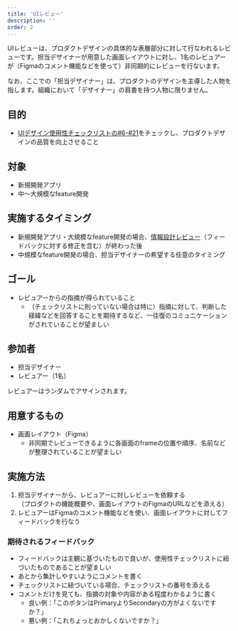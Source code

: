 ```yaml
---
title: 'UIレビュー'
description: ''
order: 2
---
```

UIレビューは、プロダクトデザインの具体的な表層部分に対して行なわれるレビューです。担当デザイナーが用意した画面レイアウトに対し、1名のレビュアーが（Figmaのコメント機能などを使って）非同期的にレビューを行ないます。

なお、ここでの「担当デザイナー」は、プロダクトのデザインを主導した人物を指します。組織において「デザイナー」の肩書を持つ人物に限りません。

## 目的
- [UIデザイン使用性チェックリストの#6-#21](/products/usability/usability-checklist/#h2-2)をチェックし、プロダクトデザインの品質を向上させること

## 対象

- 新規開発アプリ
- 中〜大規模なfeature開発

## 実施するタイミング
- 新規開発アプリ・大規模なfeature開発の場合、[情報設計レビュー](./ia-review)（フィードバックに対する修正を含む）が終わった後
- 中規模なfeature開発の場合、担当デザイナーの希望する任意のタイミング

## ゴール
- レビュアーからの指摘が得られていること
  - （チェックリストに則っていない場合は特に）指摘に対して、判断した経緯などを回答することを期待するなど、一往復のコミュニケーションがされていることが望ましい

## 参加者
- 担当デザイナー
- レビュアー（1名）

レビュアーはランダムでアサインされます。

## 用意するもの
- 画面レイアウト（Figma）
  - 非同期でレビューできるように各画面のframeの位置や順序、名前などが整理されていることが望ましい

## 実施方法
1. 担当デザイナーから、レビュアーに対しレビューを依頼する  
（プロダクトの機能概要や、画面レイアウトのFigmaのURLなどを添える）
2. レビュアーはFigmaのコメント機能などを使い、画面レイアウトに対してフィードバックを行なう

### 期待されるフィードバック
- フィードバックは主観に基づいたもので良いが、使用性チェックリストに紐づいたものであることが望ましい
- あとから集計しやすいようにコメントを書く
- チェックリストに紐づいている場合、チェックリストの番号を添える
- コメントだけを見ても、指摘の対象や内容がある程度わかるように書く
  - 良い例：「このボタンはPrimaryよりSecondaryの方がよくないですか？」
  - 悪い例：「これちょっとおかしくないですか？」

